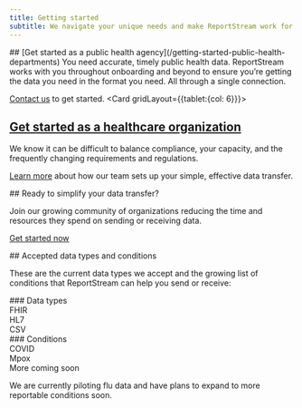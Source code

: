 ```yaml
---
title: Getting started
subtitle: We navigate your unique needs and make ReportStream work for you right from the start
---
```

<HeroWrapper>
<section className="usa-section grid-container">
<CardGroup>
<Card gridLayout={{tablet:{col: 6}}}>
<CardHeader>
## [Get started as a public health agency](/getting-started-public-health-departments)
</CardHeader>
<CardBody>
You need accurate, timely public health data. ReportStream works with you throughout onboarding and beyond to ensure you’re getting the data you need in the format you need. All through a single connection. 

<A href="https://app.smartsheetgov.com/b/form/48f580abb9b440549b1a9cf996ba6957" target="_blank">Contact us</A> to get started.
</CardBody>
</Card>
<Card gridLayout={{tablet:{col: 6}}}>
<CardHeader>
## [Get started as a healthcare organization](sending-data)
</CardHeader>
<CardBody>
We know it can be difficult to balance compliance, your capacity, and the frequently changing requirements and regulations. 

[Learn more](receiving-data) about how our team sets up your simple, effective data transfer.
</CardBody>
</Card>
</CardGroup>
</section>
</HeroWrapper>

<HeroWrapper className="bg-blue-5">
<section className="usa-section grid-container" style={{textAlign: "center"}}>
## Ready to simplify your data transfer?

Join our growing community of organizations reducing the time and resources they spend on sending or receiving data.

<A href="https://app.smartsheetgov.com/b/form/48f580abb9b440549b1a9cf996ba6957" target="_blank" className="usa-button">Get started now</A>
</section>
</HeroWrapper>

<HeroWrapper>
<section className="usa-section grid-container usa-prose">
## Accepted data types and conditions

These are the current data types we accept and the growing list of conditions that ReportStream can help you send or receive:

<div className="grid-row grid-gap">
<Tile className="grid-col-6">
### Data types

<div className="grid-row grid-gap flex-justify">
<div className="grid-col-auto">
<div className="bg-base-lightest padding-4 display-flex flex-align-center flex-justify-center" style={{height: "156px", width: "156px"}}>
<Icon name="rs-fhir" size={8} />
</div>
FHIR
</div>

<div className="grid-col-auto">
<div className="bg-base-lightest padding-4 display-flex flex-align-center flex-justify-center"  style={{height: "156px", width: "156px"}}>
<Icon name="rs-hl7" size={8} />
</div>
HL7
</div>

<div className="grid-col-auto">
<div className="bg-base-lightest padding-4 display-flex flex-align-center flex-justify-center"  style={{height: "156px", width: "156px"}}>
<Icon name="rs-csv" size={8} />
</div>
CSV
</div>
</div>
</Tile>

<Tile className="grid-col-6">
### Conditions

<div className="grid-row grid-gap flex-justify">
<div className="grid-col-auto">
<div className="bg-base-lightest padding-4 display-flex flex-align-center flex-justify-center"  style={{height: "156px", width: "156px", textAlign: "center"}}>
<Icon name="rs-covid" size={8} />
</div>
COVID
</div>

<div className="grid-col-auto">
<div className="bg-base-lightest padding-4 display-flex flex-align-center flex-justify-center"  style={{height: "156px", width: "156px"}}>
<Icon name="rs-mpox" size={8} />
</div>
Mpox
</div>


<div className="grid-col-auto">
<div className="bg-base-lightest padding-4 display-flex flex-align-center flex-justify-center"  style={{height: "156px", width: "156px"}}>
<Icon name="rs-healthkit" size={8} />
</div>
More coming soon
</div>
</div>
</Tile>
</div>

We are currently piloting flu data and have plans to expand to more reportable conditions soon.
</section>
</HeroWrapper>